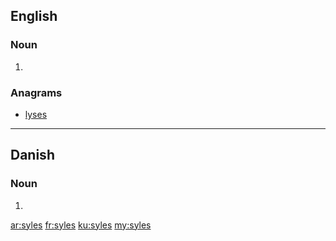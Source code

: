 ==English==

===Noun===
{{head|en|noun plural form}}

# {{plural of|syle|lang=en}}

===Anagrams===
* [[lyses#English|lyses]]

----

==Danish==

===Noun===
{{head|da|noun form|g=c}}

# {{genitive plural indefinite of|syl|lang=da}}

[[ar:syles]]
[[fr:syles]]
[[ku:syles]]
[[my:syles]]